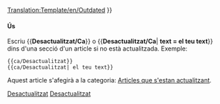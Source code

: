 <noinclude>[[Translation:Template/en/Outdated]]</noinclude><noinclude></noinclude>{{ca/Metacaixa d'avís| tipus  = contingut
| imatge = en/Outdated content.png | alt = Contingut desactualitzat
| text   = <strong>Desactualizado</strong><br />
L'article està desactualitzat. Part del seu contingut ja no és exacte a causa dels canvis de l'última versió. Si us plau actualitzeu aquest article. {{#IF: {{{1|}}} |<br>{{{1}}}|}}
}}<includeonly>{{{include|[[Category:ca/Articles que s'estan actualitzant|{{PAGENAME}}]]}}}</includeonly><noinclude>

====Ús====
Escriu <nowiki>{{</nowiki>'''Desactualitzat/Ca'''<nowiki>}}</nowiki> o <nowiki>{{</nowiki>'''Desactualitzat/Ca'''| '''text = el teu text'''<nowiki>}}</nowiki> dins d'una secció d'un article si no està actualitzada. Exemple:
<pre>
{{ca/Desactualitzat}} 
{{ca/Desactualitzat| el teu text}}
</pre>
Aquest article s'afegirà a la categoria: [[:Category:ca/Articles que s'estan actualitzant|Articles que s'estan actualitzant]].

[[Category:ca/Plantilles|Desactualitzat]][[Category:ca/Caixes de missatges|Desactualitzat]]</noinclude>